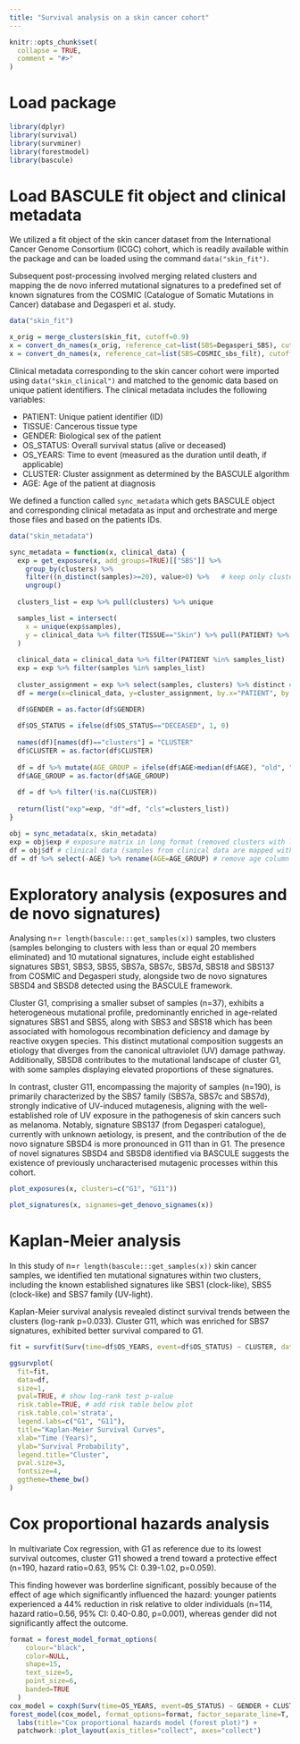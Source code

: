 ```yaml
---
title: "Survival analysis on a skin cancer cohort"
---
```


```r
knitr::opts_chunk$set(
  collapse = TRUE,
  comment = "#>"
)
```


# Load package

```r
library(dplyr)
library(survival)
library(survminer)
library(forestmodel)
library(bascule)
```


# Load BASCULE fit object and clinical metadata

We utilized a fit object of the skin cancer dataset from the International Cancer Genome Consortium (ICGC) cohort, which is readily available within the package and can be loaded using the command `data("skin_fit")`.

Subsequent post-processing involved merging related clusters and mapping the de novo inferred mutational signatures to a predefined set of known signatures from the COSMIC (Catalogue of Somatic Mutations in Cancer) database and Degasperi et al. study.

```r
data("skin_fit")

x_orig = merge_clusters(skin_fit, cutoff=0.9)
x = convert_dn_names(x_orig, reference_cat=list(SBS=Degasperi_SBS), cutoff=0.8)
x = convert_dn_names(x, reference_cat=list(SBS=COSMIC_sbs_filt), cutoff=0.8)
```

Clinical metadata corresponding to the skin cancer cohort were imported using `data("skin_clinical")` and matched to the genomic data based on unique patient identifiers. The clinical metadata includes the following variables:

* PATIENT: Unique patient identifier (ID)
* TISSUE: Cancerous tissue type
* GENDER: Biological sex of the patient
* OS_STATUS: Overall survival status (alive or deceased)
* OS_YEARS: Time to event (measured as the duration until death, if applicable)
* CLUSTER: Cluster assignment as determined by the BASCULE algorithm
* AGE: Age of the patient at diagnosis

We defined a function called `sync_metadata` which gets BASCULE object and corresponding clinical metadata as input and orchestrate and merge those files and based on the patients IDs.

```r
data("skin_metadata")

sync_metadata = function(x, clinical_data) {
  exp = get_exposure(x, add_groups=TRUE)[["SBS"]] %>% 
    group_by(clusters) %>%
    filter((n_distinct(samples)>=20), value>0) %>%   # keep only clusters with 20 or more members
    ungroup()
  
  clusters_list = exp %>% pull(clusters) %>% unique 

  samples_list = intersect(
    x = unique(exp$samples), 
    y = clinical_data %>% filter(TISSUE=="Skin") %>% pull(PATIENT) %>% unique
  )
  
  clinical_data = clinical_data %>% filter(PATIENT %in% samples_list)
  exp = exp %>% filter(samples %in% samples_list)
  
  cluster_assignment = exp %>% select(samples, clusters) %>% distinct # get unique sample-cluster assignment
  df = merge(x=clinical_data, y=cluster_assignment, by.x="PATIENT", by.y="samples", all.x=TRUE) # merge with clinical data

  df$GENDER = as.factor(df$GENDER)
  
  df$OS_STATUS = ifelse(df$OS_STATUS=="DECEASED", 1, 0)
  
  names(df)[names(df)=="clusters"] = "CLUSTER"
  df$CLUSTER = as.factor(df$CLUSTER)
  
  df = df %>% mutate(AGE_GROUP = ifelse(df$AGE>median(df$AGE), "old", "young"))
  df$AGE_GROUP = as.factor(df$AGE_GROUP)
  
  df = df %>% filter(!is.na(CLUSTER))
  
  return(list("exp"=exp, "df"=df, "cls"=clusters_list))
}

obj = sync_metadata(x, skin_metadata)
exp = obj$exp # exposure matrix in long format (removed clusters with less than 20 samples)
df = obj$df # clinical data (samples from clinical data are mapped with samples from samples from bascule object)
df = df %>% select(-AGE) %>% rename(AGE=AGE_GROUP) # remove age column from metadata
```


# Exploratory analysis (exposures and de novo signatures)

Analysing n=`r length(bascule:::get_samples(x))` samples, two clusters (samples belonging to clusters with less than or equal 20 members eliminated) and 10 mutational signatures, include eight established signatures SBS1, SBS3, SBS5, SBS7a, SBS7c, SBS7d, SBS18 and SBS137 from COSMIC and Degasperi study, alongside two de novo signatures SBSD4 and SBSD8 detected using the BASCULE framework.

Cluster G1, comprising a smaller subset of samples (n=37), exhibits a heterogeneous mutational profile, predominantly enriched in age-related signatures SBS1 and SBS5, along with SBS3 and SBS18 which has been associated with homologous recombination deficiency and damage by reactive oxygen species. This distinct mutational composition suggests an etiology that diverges from the canonical ultraviolet (UV) damage pathway. Additionally, SBSD8 contributes to the mutational landscape of cluster G1, with some samples displaying elevated proportions of these signatures. 

In contrast, cluster G11, encompassing the majority of samples (n=190), is primarily characterized by the SBS7 family (SBS7a, SBS7c and SBS7d), strongly indicative of UV-induced mutagenesis, aligning with the well-established role of UV exposure in the pathogenesis of skin cancers such as melanoma. Notably, signature SBS137 (from Degasperi catalogue), currently with unknown aetiology, is present, and the contribution of the de novo signature SBSD4 is more pronounced in G11 than in G1. The presence of novel signatures SBSD4 and SBSD8 identified via BASCULE suggests the existence of previously uncharacterised mutagenic processes within this cohort.

```r
plot_exposures(x, clusters=c("G1", "G11"))
```


```r
plot_signatures(x, signames=get_denovo_signames(x))
```


# Kaplan-Meier analysis
In this study of n=`r length(bascule:::get_samples(x))` skin cancer samples, we identified ten mutational signatures within two clusters, including the known established signatures like SBS1 (clock-like), SBS5 (clock-like) and SBS7 family (UV-light). 

Kaplan-Meier survival analysis revealed distinct survival trends between the clusters (log-rank p=0.033). Cluster G11, which was enriched for SBS7 signatures, exhibited better survival compared to G1.

```r
fit = survfit(Surv(time=df$OS_YEARS, event=df$OS_STATUS) ~ CLUSTER, data=df)

ggsurvplot(
  fit=fit, 
  data=df, 
  size=1, 
  pval=TRUE, # show log-rank test p-value
  risk.table=TRUE, # add risk table below plot
  risk.table.col='strata', 
  legend.labs=c("G1", "G11"), 
  title="Kaplan-Meier Survival Curves", 
  xlab="Time (Years)", 
  ylab="Survival Probability", 
  legend.title="Cluster", 
  pval.size=3, 
  fontsize=4, 
  ggtheme=theme_bw()
)
```

# Cox proportional hazards analysis
In multivariate Cox regression, with G1 as reference due to its lowest survival outcomes, cluster G11 showed a trend toward a protective effect (n=190, hazard ratio=0.63, 95% CI: 0.39-1.02, p=0.059). 

This finding however was borderline significant, possibly because of the effect of age which significantly influenced the hazard: younger patients experienced a 44% reduction in risk relative to older individuals (n=114, hazard ratio=0.56, 95% CI: 0.40-0.80, p=0.001), whereas gender did not significantly affect the outcome.

```r
format = forest_model_format_options(
    colour="black",
    color=NULL,
    shape=15,
    text_size=5,
    point_size=6,
    banded=TRUE
  )
cox_model = coxph(Surv(time=OS_YEARS, event=OS_STATUS) ~ GENDER + CLUSTER + AGE, data=df)
forest_model(cox_model, format_options=format, factor_separate_line=T, recalculate_width=F, recalculate_height=T) + 
  labs(title="Cox proportional hazards model (forest plot)") + 
  patchwork::plot_layout(axis_titles="collect", axes="collect")
```

